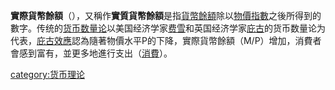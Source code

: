 '''實際貨幣餘額'''（{{lang|en|'''Real Balance'''}}），又稱作'''實質貨幣餘額'''是指[[貨幣餘額|貨幣餘額]]除以[[物價指數|物價指數]]之後所得到的數字。传统的[[货币数量论|货币数量论]]以美国经济学家[[欧文·费雪|费雪]]和英国经济学家[[庇古|庇古]]的货币数量论为代表，[[庇古效應|庇古效應]]認為隨著物價水平P的下降，實際貨幣餘額（M/P）增加，消費者會感到富有，並更多地進行支出（[[消費|消費]]）。

{{econ-stub}}
[[category:货币理论|category:货币理论]]